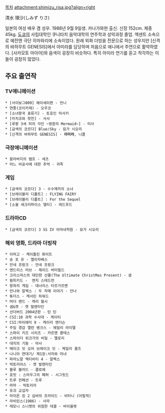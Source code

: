 [[목차]]
attachment:shimizu_risa.jpg?align=right


清水 理沙(しみず りさ)


일본의 여성 배우 겸 성우. 1988년 9월 9일생. 카나가와현 출신. 신장 152cm. 체중 45kg. [[도쿄]]의 사립대학인 쿠니타치 음악대학의 연주학과 성악과정 졸업. 액센트 소속으로 예전엔 극단 히마와리에 소속이었다. 원래 외화 더빙을 전문으로 하는 성우지만 [신격의 바하무트 GENESIS]에서 아미라를 담당하며 처음으로 애니에서 주연으로 활약하였다. [사카모토 마아야]와 음색이 굉장히 비슷하다. 특히 아미라 연기를 듣고 착각하는 이들이 굉장히 많았다.

== 주요 출연작 ==
=== TV애니메이션 ===
 * [사이보그009] 헤이세이편 - 언니
 * 연풍(코이카제) - 오우코
 * [소녀왕국 표류기] - 토호인 미사키
 * [미치코와 핫친] - 사샤
 * [루팡 3세 피의 각인 ~영원의 Mermaid~] - 미사
 * [금색의 코르다] Blue♪Sky - 묘가 시오리
 * [신격의 바하무트 GENESIS] - '''아미라''', 니콜

=== 극장애니메이션 ===
 * 할아버지의 램프 - 세츠
 * 어느 비공사에 대한 추억 - 귀족

=== 게임 ===
 * [금색의 코르다] 3 - 수수께끼의 소녀
 * [브레이블리 디폴트] : FLYING FAIRY
 * [브레이블리 디폴트] : For the Sequel
 * [소울 새크리파이스 델타] - 레드후드

=== 드라마CD ===
 * [금색의 코르다] 3 SS IV 아마네학원 - 묘가 시오리

=== 해외 영화, 드라마 더빙작 ===
 * 이머고 - 케이틀린 화이트
 * 송 포 유 - 엘리자베스
 * 안네 프랑크 - 안네 프랑크
 * 엔드리스 러브 - 제이드 버터필드
 * 크리스마스의 대단한 선물(The Ultimate ChristMas Present) - 샘
 * 윔피키드 -  앤지 스테드먼
 * 왕좌의 게임 - 대너리스 타르가르옌
 * 안나와 알렉스 : 두 자매 이야기 - 안나
 * 튜더스 - 캐서린 하워드
 * 머더 랜드 - 캐리 월시
 * 샘&캣 - 캣 발렌타인
 * 선더버드 2004년판 - 틴 틴
 * CSI:10 과학 수사대 - 케이티
 * CSI:마이애미 9 - 케이리 앤더슨
 * 주임 경감 앨런 뱅크스 - 에밀리 라이델
 * 스파이 키즈 시리즈 - 카르멘 콜테스
 * 스파이더 위크가의 비밀 - 맬로리
 * 대지의 기둥 - 마사
 * 메이크 잇 오어 브레이크 잇 - 케일리 쿨즈
 * 나니아 연대기/ 제1장:사자와 마녀
 * 파라노말 액티비티 4 - 알렉스
 * 빅토리어스 - 캣 발렌타인
 * 블루 블러드 - 클로에
 * 호빗 : 스마우그의 폐허 - 시그릿드
 * 트루 컨페션 - 트루
 * 마마 - 빅토리아
 * 유괴 교섭자
 * 라이온 킹 2 심바의 프라이드 - 비타니 (어릴적)
 * 라비린스(1986) - 사라
 * 레모니 스니켓의 위험한 대결 - 바이올렛
